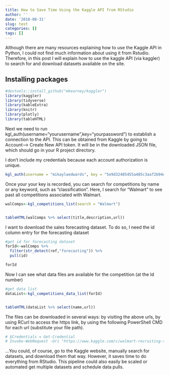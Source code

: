 ```yaml
---
title: How to Save Time Using the Kaggle API from RStudio
author: ''
date: '2018-08-31'
slug: test
categories: []
tags: []
---
```

Although there are many resources explaining how to use the Kaggle API in Python, I could not find much information about using it from Rstudio. Therefore, in this post I will explain how to use the kaggle API (via kaggler) to search for and download datasets available on the site.


## Installing packages

```r
#devtools::install_github("mkearney/kaggler")
library(kaggler)
library(tidyverse)
library(kableExtra)
library(knitr)
library(plotly)
library(tableHTML)
```

Next we need to run kgl_auth(username="yourusername",key="yourpassword") to establish a connection to the API. This can be obtained from Kaggle by going to Account--> Create New API token. It will be in the downloaded JSON file, which should go in your R project directory.

I don't include my credentials because each account authorization is unique. 
```r
kgl_auth(username = "mikaylaedwards", key = "5e9d32485455a485c3aaf2b94eee33a0")
```

Once your your key is recorded, you can search for competitions by name or any keyword, such as "classification".
Here, I search for "Walmart" to see past all competitions associated with Walmart.
```r
walComps<-kgl_competitions_list(search = "Walmart")


tableHTML(walComps %>% select(title,description,url))
```
I want to download the sales forecasting dataset. To do so, I need the id column entry for the forecasting dataset
```r
#get id for forecasting dataset
forId<-walComps %>% 
  filter(str_detect(ref,"forecasting")) %>% 
  pull(id)

forId

```

Now I can see what data files are available for the competition (at the Id number)
```r
#get data list
dataList<-kgl_competitions_data_list(forId)


tableHTML(dataList %>% select(name,url))

```

The files can be downloaded in several ways: by visiting the above urls, by using RCurl to access the https link, by using the following PowerShell CMD for each url (substitute your file path).
```r
# $Credentials = Get-Credential
# Invoke-WebRequest -Uri "https://www.kaggle.com/c/walmart-recruiting-store-sales-forecasting/download/features.csv.zip" -OutFile "C:/Users/username/R projects/projectname/features.csv" -Credential $Credentials
```

...You could, of course, go to the Kaggle website, manually search for datasets, and download them that way. However, it saves time to do everything from RStudio. This pipeline could also easily be scaled or automated get multiple datasets and schedule data pulls. 







